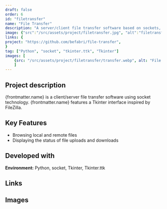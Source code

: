 ```yaml
---
draft: false
order: 6
id: "filetransfer"
name: "File Transfer"
description: "A server/client file transfer software based on sockets, featuring a Tkinter interface."
image: {"src":"/src/assets/project/filetransfer.jpg", "alt":"filetransfer"}
links: {
project: "https://github.com/befabri/file-transfer",
}
tag: ["Python", "socket", "tkinter.ttk", "Tkinter"]
images: [
    {src: "/src/assets/project/filetransfer/transfer.webp", alt: "File transfer demo"}
    ]
---
```


## Project description

{frontmatter.name} is a client/server file transfer software using socket technology. {frontmatter.name} features a Tkinter interface inspired by FileZilla.

## Key Features

- Browsing local and remote files
- Displaying the status of file uploads and downloads

## Developed with

**Environment:** Python, socket, Tkinter, Tkinter.ttk

## Links

<Link href="https://github.com/befabri/file-transfer" text="Source code"  />

## Images
